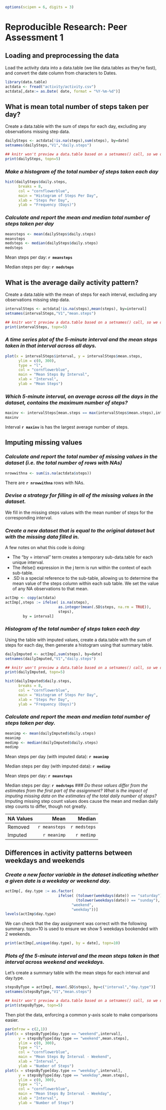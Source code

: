 ```r
options(scipen = 6, digits = 3)
```

# Reproducible Research: Peer Assessment 1

## Loading and preprocessing the data

Load the activity data into a data.table (we like data.tables as they're fast), and convert the date column from characters to Dates.
```r
library(data.table)
actdata <- fread("activity/activity.csv")
actdata[,date:= as.Date( date, format = "%Y-%m-%d")]
```

## What is mean total number of steps taken per day?
Create a data.table with the sum of steps for each day, excluding any observations missing step data.
```r
dailySteps <- actdata[!is.na(steps),sum(steps), by=date]
setnames(dailySteps,"V1","daily.steps")
```
```r
## knitr won't preview a data.table based on a setnames() call, so we do it ourselves
print(dailySteps, topn=5)
```
### *Make a histogram of the total number of steps taken each day*
```r
hist(dailySteps$daily.steps, 
      breaks = 8,
      col = "cornflowerblue",
      main = "Histogram of Steps Per Day",
      xlab = "Steps Per Day",
      ylab = "Frequency (Days)")
```
### *Calculate and report the mean and median total number of steps taken per day*
```r
meansteps <- mean(dailySteps$daily.steps)
meansteps
medsteps <- median(dailySteps$daily.steps)
medsteps
```
Mean steps per day: **`r meansteps`**

Median steps per day: **`r medsteps`**

## What is the average daily activity pattern?
Create a data.table with the mean of steps for each interval, excluding any observations missing step data.
```r
intervalSteps <- actdata[!is.na(steps),mean(steps), by=interval]
setnames(intervalSteps,"V1","mean.steps")
```
```r
## knitr won't preview a data.table based on a setnames() call, so we do it ourselves
print(intervalSteps, topn=5)
```

### *A time series plot of the 5-minute interval and the mean steps taken in that interval across all days.*
```r
plot(x = intervalSteps$interval, y = intervalSteps$mean.steps,
      ylim = c(0, 300),
      type = "l",
      col = "cornflowerblue",
      main = "Mean Steps By Interval",
      xlab = "Interval",
      ylab = "Mean Steps")
```

### *Which 5-minute interval, on average across all the days in the dataset, contains the maximum number of steps?*
```r
maxinv <- intervalSteps[mean.steps == max(intervalSteps$mean.steps),interval]
maxinv
```
Interval **`r maxinv`** is has the largest average number of steps.

## Imputing missing values
### *Calculate and report the total number of missing values in the dataset (i.e. the total number of rows with NAs)*
```r
nrowwithna <- sum(is.na(actdata$steps))
```
There are **`r nrowwithna`** rows with NAs.

### *Devise a strategy for filling in all of the missing values in the dataset.*
We fill in the missing steps values with the mean number of steps for the corresponding interval.

### *Create a new dataset that is equal to the original dataset but with the missing data filled in.*
A few notes on what this code is doing:

* The "by = interval" term creates a temporary sub-data.table for each unique interval.
* The ifelse() expression in the j term is run within the context of each sub-table. 
* .SD is a special reference to the sub-table, allowing us to determine the mean value of the steps column within each sub table. We set the value of any NA observations to that mean.

```r
actImp <- copy(actdata)
actImp[,steps := ifelse( is.na(steps), 
                        as.integer(mean(.SD$steps, na.rm = TRUE)), 
                        steps),
        by = interval]
```

### *Histogram of the total number of steps taken each day*
Using the table with imputed values, create a data.table with the sum of steps for each day, then generate a histogram using that summary table.

```r
dailyImputed <- actImp[,sum(steps), by=date]
setnames(dailyImputed,"V1","daily.steps")
```
```r
## knitr won't preview a data.table based on a setnames() call, so we do it ourselves
print(dailyImputed, topn=5)
```
```r
hist(dailyImputed$daily.steps, 
      breaks = 8,
      col = "cornflowerblue",
      main = "Histogram of Steps Per Day",
      xlab = "Steps Per Day",
      ylab = "Frequency (Days)")
```

### *Calculate and report the mean and median total number of steps taken per day.*
```r
meanimp <- mean(dailyImputed$daily.steps)
meanimp
medimp <- median(dailyImputed$daily.steps)
medimp
```
Mean steps per day (with imputed data): **`r meanimp`**

Median steps per day (with imputed data): **`r medimp`**

Mean steps per day: **`r meansteps`**

Median steps per day: **`r medsteps`**
### *Do these values differ from the estimates from the first part of the assignment? What is the impact of imputing missing data on the estimates of the total daily number of steps?*
Imputing missing step count values does cause the mean and median daily step counts to differ, though not greatly. 

| NA Values   | Mean           | Median        |
| ----------- | -------------: | ------------: |
| Removed     | `r meansteps`  | `r medsteps`  |
| Imputed     | `r meanimp`    | `r medimp`    |


## Differences in activity patterns between weekdays and weekends
### *Create a new factor variable in the dataset indicating whether a given date is a weekday or weekend day.*
```r
actImp[, day.type := as.factor(
                        ifelse( (tolower(weekdays(date)) == "saturday") | 
                                (tolower(weekdays(date)) == "sunday"),
                              "weekend", 
                              "weekday"))]
levels(actImp$day.type)
```
We can check that the day assignment was correct with the following summary. topn=10 is used to ensure we show 5 weekdays bookended with 2 weekends.
```r
print(actImp[,unique(day.type), by = date], topn=10)
```
### *Plots of the 5-minute interval and the mean steps taken in that interval across weekend and weekdays.*
Let's create a summary table with the mean steps for each interval and day.type.
```r
stepsByType = actImp[, mean(.SD$steps), by=c("interval","day.type")]
setnames(stepsByType,"V1","mean.steps")
```
```r
## knitr won't preview a data.table based on a setnames() call, so we do it ourselves
print(stepsByType, topn=5)
```
Then plot the data, enforcing a common y-axis scale to make comparisons easier.
```r
par(mfrow = c(2,1))
plot(x = stepsByType[day.type == "weekend",interval],
      y = stepsByType[day.type == "weekend",mean.steps],
      ylim = c(0, 300),
      type = "l",
      col = "cornflowerblue",
      main = "Mean Steps By Interval - Weekend",
      xlab = "Interval",
      ylab = "Number of Steps")
plot(x = stepsByType[day.type == "weekday",interval],
      y = stepsByType[day.type == "weekday",mean.steps],
      ylim = c(0, 300),
      type = "l",
      col = "cornflowerblue",
      main = "Mean Steps By Interval - Weekday",
      xlab = "Interval",
      ylab = "Number of Steps")
```